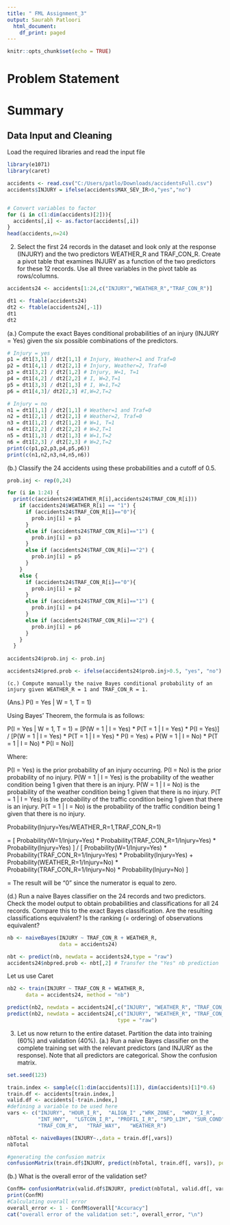 ---
title: " FML Assignment_3"
output: Saurabh Patloori
  html_document:
    df_print: paged
---

```{r setup, include=FALSE}
knitr::opts_chunk$set(echo = TRUE)
```

# Problem Statement

# Summary
## Data Input and Cleaning
Load the required libraries and read the input file
```{r}
library(e1071)
library(caret)
```
```{r}
accidents <- read.csv("C:/Users/patlo/Downloads/accidentsFull.csv")
accidents$INJURY = ifelse(accidents$MAX_SEV_IR>0,"yes","no")


# Convert variables to factor
for (i in c(1:dim(accidents)[2])){
  accidents[,i] <- as.factor(accidents[,i])
}
head(accidents,n=24)
```

2. Select the first 24 records in the dataset and look only at the response (INJURY) and the two predictors WEATHER_R and TRAF_CON_R. Create a pivot table that examines INJURY as a function of the two predictors for these 12 records. Use all three variables in the pivot table as rows/columns.

```{r}
accidents24 <- accidents[1:24,c("INJURY","WEATHER_R","TRAF_CON_R")]

dt1 <- ftable(accidents24)
dt2 <- ftable(accidents24[,-1]) 
dt1
dt2
```
  (a.) Compute the exact Bayes conditional probabilities of an injury (INJURY = Yes) given the six possible combinations of the predictors.
```{r}
# Injury = yes
p1 = dt1[3,1] / dt2[1,1] # Injury, Weather=1 and Traf=0
p2 = dt1[4,1] / dt2[2,1] # Injury, Weather=2, Traf=0
p3 = dt1[3,2] / dt2[1,2] # Injury, W=1, T=1
p4 = dt1[4,2] / dt2[2,2] # I, W=2,T=1
p5 = dt1[3,3] / dt2[1,3] # I, W=1,T=2
p6 = dt1[4,3]/ dt2[2,3] #I,W=2,T=2

# Injury = no
n1 = dt1[1,1] / dt2[1,1] # Weather=1 and Traf=0
n2 = dt1[2,1] / dt2[2,1] # Weather=2, Traf=0
n3 = dt1[1,2] / dt2[1,2] # W=1, T=1
n4 = dt1[2,2] / dt2[2,2] # W=2,T=1
n5 = dt1[1,3] / dt2[1,3] # W=1,T=2
n6 = dt1[2,3] / dt2[2,3] # W=2,T=2
print(c(p1,p2,p3,p4,p5,p6))
print(c(n1,n2,n3,n4,n5,n6))
```

  (b.) Classify the 24 accidents using these probabilities and a cutoff of 0.5.
```{r}
prob.inj <- rep(0,24)

for (i in 1:24) {
  print(c(accidents24$WEATHER_R[i],accidents24$TRAF_CON_R[i]))
    if (accidents24$WEATHER_R[i] == "1") {
      if (accidents24$TRAF_CON_R[i]=="0"){
        prob.inj[i] = p1
      }
      else if (accidents24$TRAF_CON_R[i]=="1") {
        prob.inj[i] = p3
      }
      else if (accidents24$TRAF_CON_R[i]=="2") {
        prob.inj[i] = p5
      }
    }
    else {
      if (accidents24$TRAF_CON_R[i]=="0"){
        prob.inj[i] = p2
      }
      else if (accidents24$TRAF_CON_R[i]=="1") {
        prob.inj[i] = p4
      }
      else if (accidents24$TRAF_CON_R[i]=="2") {
        prob.inj[i] = p6
      }
    }
  }
  
accidents24$prob.inj <- prob.inj

accidents24$pred.prob <- ifelse(accidents24$prob.inj>0.5, "yes", "no")

```

    (c.) Compute manually the naive Bayes conditional probability of an injury given WEATHER_R = 1 and TRAF_CON_R = 1.
   (Ans.) 
P(I = Yes | W = 1, T = 1)

Using Bayes' Theorem, the formula is as follows:

P(I = Yes | W = 1, T = 1) = [P(W = 1 | I = Yes) * P(T = 1 | I = Yes) * P(I = Yes)] / [P(W = 1 | I = Yes) * P(T = 1 | I = Yes) * P(I = Yes) + P(W = 1 | I = No) * P(T = 1 | I = No) * P(I = No)]

Where:

P(I = Yes) is the prior probability of an injury occurring.
P(I = No) is the prior probability of no injury.
P(W = 1 | I = Yes) is the probability of the weather condition being 1 given that there is an injury.
P(W = 1 | I = No) is the probability of the weather condition being 1 given that there is no injury.
P(T = 1 | I = Yes) is the probability of the traffic condition being 1 given that there is an injury.
P(T = 1 | I = No) is the probability of the traffic condition being 1 given that there is no injury.

Probability(Injury=Yes/WEATHER_R=1,TRAF_CON_R=1)

= [ Probability(W=1/Injury=Yes) * Probability(TRAF_CON_R=1/Injury=Yes) * Probability(Injury=Yes) ]
                                                /
[ Probability(W=1/Injury=Yes) * Probability(TRAF_CON_R=1/Injury=Yes) * Probability(Injury=Yes) + Probability(WEATHER_R=1/Injury=No) * Probability(TRAF_CON_R=1/Injury=No) * Probability(Injury=No) ]

=  The result will be "0" since the numerator is equal to zero.
 
  (d.) Run a naive Bayes classifier on the 24 records and two predictors. Check the model output to obtain probabilities and classifications for all 24 records. Compare this to the exact Bayes classification. Are the resulting classifications equivalent? Is the ranking (= ordering) of observations equivalent?
```{r}
nb <- naiveBayes(INJURY ~ TRAF_CON_R + WEATHER_R, 
                 data = accidents24)

nbt <- predict(nb, newdata = accidents24,type = "raw")
accidents24$nbpred.prob <- nbt[,2] # Transfer the "Yes" nb prediction
```
  
  Let us use Caret
```{r}
nb2 <- train(INJURY ~ TRAF_CON_R + WEATHER_R, 
      data = accidents24, method = "nb")

predict(nb2, newdata = accidents24[,c("INJURY", "WEATHER_R", "TRAF_CON_R")])
predict(nb2, newdata = accidents24[,c("INJURY", "WEATHER_R", "TRAF_CON_R")],
                                    type = "raw")
```
  
3. Let us now return to the entire dataset. Partition the data into training (60%) and validation (40%). 
  (a.) Run a naive Bayes classifier on the complete training set with the relevant predictors (and INJURY as the response). Note that all predictors are categorical. Show the confusion matrix.
```{r}
set.seed(123)

train.index <- sample(c(1:dim(accidents)[1]), dim(accidents)[1]*0.6)  
train.df <- accidents[train.index,]
valid.df <- accidents[-train.index,]
#defining a variable to be used here
vars <- c("INJURY", "HOUR_I_R",  "ALIGN_I" ,"WRK_ZONE",  "WKDY_I_R",
          "INT_HWY",  "LGTCON_I_R", "PROFIL_I_R", "SPD_LIM", "SUR_COND",
          "TRAF_CON_R",   "TRAF_WAY",   "WEATHER_R")

nbTotal <- naiveBayes(INJURY~.,data = train.df[,vars])
nbTotal

#generating the confusion matrix
confusionMatrix(train.df$INJURY, predict(nbTotal, train.df[, vars]), positive = "yes")
```
  (b.) What is the overall error of the validation set?
```{r}
ConfM= confusionMatrix(valid.df$INJURY, predict(nbTotal, valid.df[, vars]), positive = "yes")
print(ConfM)
#Calculating overall error
overall_error <- 1 - ConfM$overall["Accuracy"]
cat("overall error of the validation set:", overall_error, "\n")

```